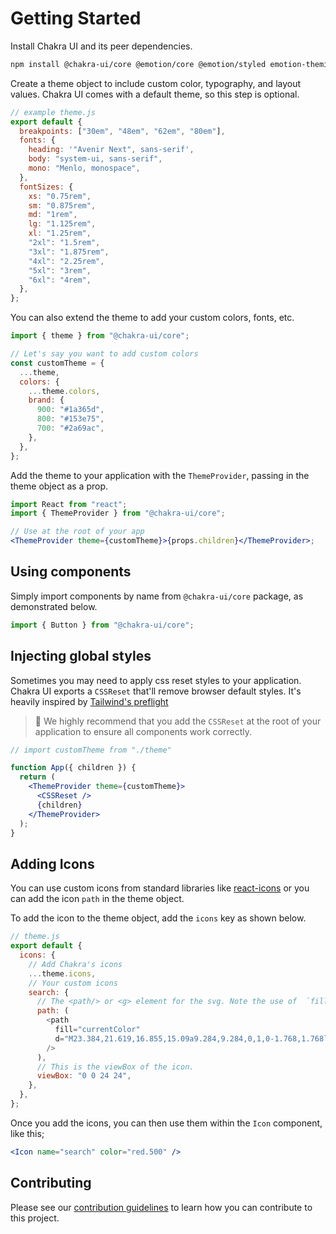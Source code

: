 
<SEO
  title="Getting Started"
  description="Install Chakra UI and its peer dependencies. Create a theme object to include custom color, typography, and layout values.
Chakra UI comes with a default theme, so this step is optional."
/>

# Getting Started

Install Chakra UI and its peer dependencies.

```sh
npm install @chakra-ui/core @emotion/core @emotion/styled emotion-theming
```

<carbon-ad></carbon-ad>

Create a theme object to include custom color, typography, and layout values.
Chakra UI comes with a default theme, so this step is optional.

```js
// example theme.js
export default {
  breakpoints: ["30em", "48em", "62em", "80em"],
  fonts: {
    heading: '"Avenir Next", sans-serif',
    body: "system-ui, sans-serif",
    mono: "Menlo, monospace",
  },
  fontSizes: {
    xs: "0.75rem",
    sm: "0.875rem",
    md: "1rem",
    lg: "1.125rem",
    xl: "1.25rem",
    "2xl": "1.5rem",
    "3xl": "1.875rem",
    "4xl": "2.25rem",
    "5xl": "3rem",
    "6xl": "4rem",
  },
};
```

You can also extend the theme to add your custom colors, fonts, etc.

```js
import { theme } from "@chakra-ui/core";

// Let's say you want to add custom colors
const customTheme = {
  ...theme,
  colors: {
    ...theme.colors,
    brand: {
      900: "#1a365d",
      800: "#153e75",
      700: "#2a69ac",
    },
  },
};
```

Add the theme to your application with the `ThemeProvider`, passing in the theme
object as a prop.

```jsx live=false
import React from "react";
import { ThemeProvider } from "@chakra-ui/core";

// Use at the root of your app
<ThemeProvider theme={customTheme}>{props.children}</ThemeProvider>;
```

## Using components

Simply import components by name from `@chakra-ui/core` package, as demonstrated
below.

```js
import { Button } from "@chakra-ui/core";
```

## Injecting global styles

Sometimes you may need to apply css reset styles to your application. Chakra UI
exports a `CSSReset` that'll remove browser default styles. It's heavily
inspired by
[Tailwind's preflight](https://unpkg.com/tailwindcss@1.1.2/dist/base.css)

> 🚨 We highly recommend that you add the `CSSReset` at the root of your
> application to ensure all components work correctly.

```jsx live=false
// import customTheme from "./theme"

function App({ children }) {
  return (
    <ThemeProvider theme={customTheme}>
      <CSSReset />
      {children}
    </ThemeProvider>
  );
}
```

## Adding Icons

You can use custom icons from standard libraries like
[react-icons](https://react-icons.netlify.com) or you can add the icon `path` in
the theme object.

To add the icon to the theme object, add the `icons` key as shown below.

```js
// theme.js
export default {
  icons: {
    // Add Chakra's icons
    ...theme.icons,
    // Your custom icons
    search: {
      // The <path/> or <g> element for the svg. Note the use of  `fill=currentColor`
      path: (
        <path
          fill="currentColor"
          d="M23.384,21.619,16.855,15.09a9.284,9.284,0,1,0-1.768,1.768l6.529,6.529a1.266,1.266,0,0,0,1.768,0A1.251,1.251,0,0,0,23.384,21.619ZM2.75,9.5a6.75,6.75,0,1,1,6.75,6.75A6.758,6.758,0,0,1,2.75,9.5Z"
        />
      ),
      // This is the viewBox of the icon.
      viewBox: "0 0 24 24",
    },
  },
};
```

Once you add the icons, you can then use them within the `Icon` component, like
this;

```jsx live=true
<Icon name="search" color="red.500" />
```

## Contributing

Please see our [contribution guidelines](/contributing) to learn how you can
contribute to this project.

